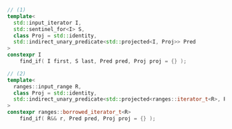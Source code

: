```cpp
// (1)
template<
  std::input_iterator I,
  std::sentinel_for<I> S,
  class Proj = std::identity,
  std::indirect_unary_predicate<std::projected<I, Proj>> Pred
>
constexpr I
    find_if( I first, S last, Pred pred, Proj proj = {} );

// (2)
template<
  ranges::input_range R,
  class Proj = std::identity,
  std::indirect_unary_predicate<std::projected<ranges::iterator_t<R>, Proj>> Pred
>
constexpr ranges::borrowed_iterator_t<R>
    find_if( R&& r, Pred pred, Proj proj = {} );
```
